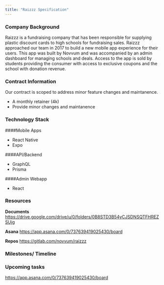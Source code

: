 ```yaml
---
title: "Raizzz Specification"
---
```


### Company Background

Raizzz is a fundraising company that has been responsible for supplying plastic discount cards to high schools for fundraising sales. Raizzz approached our team in 2017 to build a new mobile app experience for their users. This app was built by Novvum and was accompanied by an admin dashboard for managing schools and deals. Access to the app is sold by students providing the consumer with access to exclusive coupons and the school with donation revenue.

### Contract Information

Our contract is scoped to address minor feature changes and maintanence.

- A monthly retainer (4k)
- Provide minor changes and maintanence

### Technology Stack

####Mobile Apps

- React Native
- Expo

####API/Backend

- GraphQL
- Prisma

####Admin Webapp

- React

### Resources

**Documents**
https://drive.google.com/drive/u/0/folders/0B8STD3B54yCJSDNSQTFHREZSUjg

**Asana**
https://app.asana.com/0/737639419025430/board

**Repos**
https://gitlab.com/novvum/raizzz

### Milestones/ Timeline

### Upcoming tasks

https://app.asana.com/0/737639419025430/board

